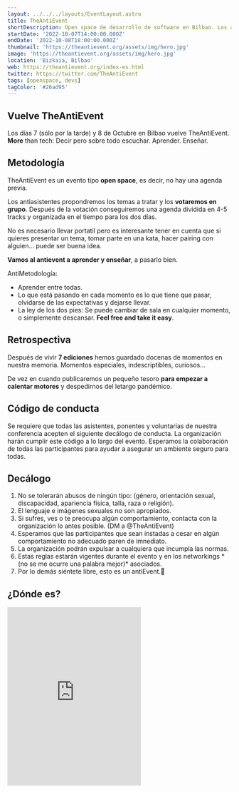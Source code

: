 ```yaml
---
layout: ../../../layouts/EventLayout.astro
title: TheAntiEvent
shortDescription: Open space de desarrollo de software en Bilbao. Los antiasistentes propondremos los temas a tratar y los votaremos en grupo.
startDate: '2022-10-07T14:00:00.000Z'
endDate: '2022-10-08T18:00:00.000Z'
thumbnail: 'https://theantievent.org/assets/img/hero.jpg'
image: 'https://theantievent.org/assets/img/hero.jpg'
location: 'Bizkaia, Bilbao'
web: https://theantievent.org/index-es.html
twitter: https://twitter.com/TheAntiEvent
tags: [openspace, devs]
tagColor: '#26ad95'
---
```




<h2>Vuelve TheAntiEvent</h2>

Los días 7 (sólo por la tarde) y 8 de Octubre en Bilbao vuelve TheAntiEvent. **More** than tech: Decir pero sobre todo escuchar. Aprender. Enseñar.

## Metodología

TheAntiEvent es un evento tipo **open space**, es decir, no hay una agenda previa.

Los antiasistentes propondremos los temas a tratar y los **votaremos en grupo**. Después de la votación conseguiremos una agenda dividida en 4-5 tracks y organizada en el tiempo para los dos días.

No es necesario llevar portatil pero es interesante tener en cuenta que si quieres presentar un tema, tomar parte en una kata, hacer pairing con alguien... puede ser buena idea.

**Vamos al antievent a aprender y enseñar**, a pasarlo bien.

AntiMetodología:

- Aprender entre todas.
- Lo que está pasando en cada momento es lo que tiene que pasar, olvidarse de las expectativas y dejarse llevar.
- La ley de los dos pies: Se puede cambiar de sala en cualquier momento, o simplemente descansar. **Feel free and take it easy**.

## Retrospectiva

Después de vivir **7 ediciones** hemos guardado docenas de momentos en nuestra memoria. Momentos especiales, indescriptibles, curiosos...

De vez en cuando publicaremos un pequeño tesoro **para empezar a calentar motores** y despedirnos del letargo pandémico.

## Código de conducta

Se requiere que todas las asistentes, ponentes y voluntarias de nuestra conferencia acepten el siguiente decálogo de conducta. La organización harán cumplir este código a lo largo del evento. Esperamos la colaboración de todas las participantes para ayudar a asegurar un ambiente seguro para todas.

## Decálogo

<ol>
<li>No se tolerarán abusos de ningún tipo: (género, orientación sexual, discapacidad, apariencia física, talla, raza o religión).</li> 
<li>El lenguaje e imágenes sexuales no son apropiados.</li> 
<li>Si sufres, ves o te preocupa algún comportamiento, contacta con la organización lo antes posible. (DM a <ExternalLink href="https://twitter.com/theAntiEvent">@TheAntiEvent</ExternalLink>)</li> 
<li>Esperamos que las participantes que sean instadas a cesar en algún comportamiento no adecuado paren de imnediato.</li> 
<li>La organización podrán expulsar a cualquiera que incumpla las normas.</li> 
<li>Estas reglas estarán vigentes durante el evento y en los networkings *(no se me ocurre una palabra mejor)* asociados.</li> 
<li>Por lo demás siéntete libre, esto es un antiEvent.🤘</li> 
</ol>

<h2>¿Dónde es?</h2>

<iframe className="w-full mt-4" height="400" src="https://www.google.com/maps/embed?pb=!1m14!1m8!1m3!1d11621.47614007384!2d-2.927891!3d43.264644!3m2!1i1024!2i768!4f13.1!3m3!1m2!1s0x0%3A0x50730eaf8bd1eab4!2sLookiero!5e0!3m2!1sen!2ses!4v1664089639142!5m2!1sen!2ses" style="border:0;" allowfullscreen="" loading="lazy" referrerpolicy="no-referrer-when-downgrade"></iframe>
